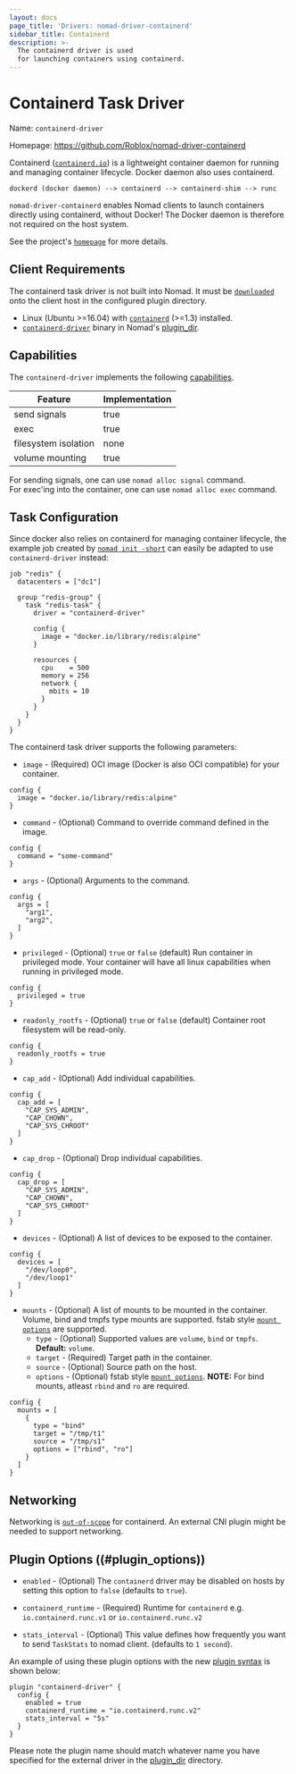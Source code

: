 ```yaml
---
layout: docs
page_title: 'Drivers: nomad-driver-containerd'
sidebar_title: Containerd
description: >-
  The containerd driver is used
  for launching containers using containerd.
---
```


# Containerd Task Driver

Name: `containerd-driver`

Homepage: https://github.com/Roblox/nomad-driver-containerd

Containerd ([`containerd.io`](https://containerd.io)) is a lightweight container daemon
for running and managing container lifecycle. Docker daemon also uses containerd.

```hcl
dockerd (docker daemon) --> containerd --> containerd-shim --> runc
```

`nomad-driver-containerd` enables Nomad clients to launch containers directly using containerd, without Docker!
The Docker daemon is therefore not required on the host system.

See the project's [`homepage`](https://github.com/Roblox/nomad-driver-containerd) for more details.

## Client Requirements

The containerd task driver is not built into Nomad. It must be [`downloaded`](https://github.com/Roblox/nomad-driver-containerd/releases/)
onto the client host in the configured plugin directory.

- Linux (Ubuntu >=16.04) with [`containerd`](https://containerd.io/downloads/) (>=1.3) installed.
- [`containerd-driver`](https://github.com/Roblox/nomad-driver-containerd/releases/) binary in Nomad's [plugin_dir][plugin_dir].


## Capabilities

The `containerd-driver` implements the following [capabilities](/docs/internals/plugins/task-drivers#capabilities-capabilities-error).

| Feature | Implementation |
| --- | --- |
| send signals | true |
| exec | true |
| filesystem isolation | none |
| volume mounting | true |

For sending signals, one can use `nomad alloc signal` command.<br/>
For exec'ing into the container, one can use `nomad alloc exec` command.

## Task Configuration

Since docker also relies on containerd for managing container lifecycle, the example job created by [`nomad init -short`][nomad-init] can easily be adapted to use `containerd-driver` instead:

```hcl
job "redis" {
  datacenters = ["dc1"]

  group "redis-group" {
    task "redis-task" {
      driver = "containerd-driver"

      config {
        image = "docker.io/library/redis:alpine"
      }

      resources {
        cpu    = 500
        memory = 256
        network {
          mbits = 10
        }
      }
    }
  }
}
```

The containerd task driver supports the following parameters:

- `image` - (Required) OCI image (Docker is also OCI compatible) for your container.

```hcl
config {
  image = "docker.io/library/redis:alpine"
}
```
- `command` - (Optional) Command to override command defined in the image.

```hcl
config {
  command = "some-command"
}
```
- `args` - (Optional) Arguments to the command.

```hcl
config {
  args = [
    "arg1",
    "arg2",
  ]
}
```
- `privileged` - (Optional) `true` or `false` (default) Run container in privileged mode.
Your container will have all linux capabilities when running in privileged mode.

```hcl
config {
  privileged = true
}
```
- `readonly_rootfs` - (Optional) `true` or `false` (default) Container root filesystem will be read-only.
```hcl
config {
  readonly_rootfs = true
}
```
- `cap_add` - (Optional) Add individual capabilities.
```hcl
config {
  cap_add = [
    "CAP_SYS_ADMIN",
    "CAP_CHOWN",
    "CAP_SYS_CHROOT"
  ]
}
```
- `cap_drop` - (Optional) Drop individual capabilities.
```hcl
config {
  cap_drop = [
    "CAP_SYS_ADMIN",
    "CAP_CHOWN",
    "CAP_SYS_CHROOT"
  ]
}
```
- `devices` - (Optional) A list of devices to be exposed to the container.
```hcl
config {
  devices = [
    "/dev/loop0",
    "/dev/loop1"
  ]
}
```
- `mounts` - (Optional) A list of mounts to be mounted in the container.
Volume, bind and tmpfs type mounts are supported. fstab style [`mount options`](https://github.com/containerd/containerd/blob/master/mount/mount_linux.go#L187-L211) are supported.
   - `type` - (Optional) Supported values are `volume`, `bind` or `tmpfs`. **Default:** `volume`.
   - `target` - (Required) Target path in the container.
   - `source` - (Optional) Source path on the host.
   - `options` - (Optional) fstab style [`mount options`](https://github.com/containerd/containerd/blob/master/mount/mount_linux.go#L187-L211). **NOTE:** For bind mounts, atleast `rbind` and `ro` are required.
```hcl
config {
  mounts = [
    {
      type = "bind"
      target = "/tmp/t1"
      source = "/tmp/s1"
      options = ["rbind", "ro"]
    }
  ]
}
```

## Networking

Networking is [`out-of-scope`](https://kubernetes.io/blog/2017/11/containerd-container-runtime-options-kubernetes/#containerd) for containerd. An external CNI plugin might be needed to support networking.

## Plugin Options ((#plugin_options))

- `enabled` - (Optional) The `containerd` driver may be disabled on hosts by setting this option to `false` (defaults to `true`).

- `containerd_runtime` - (Required) Runtime for `containerd` e.g. `io.containerd.runc.v1` or `io.containerd.runc.v2`

- `stats_interval` - (Optional) This value defines how frequently you want to send `TaskStats` to nomad client. (defaults to `1 second`).


An example of using these plugin options with the new [plugin
syntax][plugin] is shown below:

```hcl
plugin "containerd-driver" {
  config {
    enabled = true
    containerd_runtime = "io.containerd.runc.v2"
    stats_interval = "5s"
  }
}
```

Please note the plugin name should match whatever name you have specified for the external driver in the [plugin_dir][plugin_dir] directory.

[nomad-driver-containerd]: https://github.com/Roblox/nomad-driver-containerd
[nomad-init]: /docs/commands/job/init
[plugin]: /docs/configuration/plugin
[plugin_dir]: /docs/configuration#plugin_dir
[plugin-options]: #plugin_options
